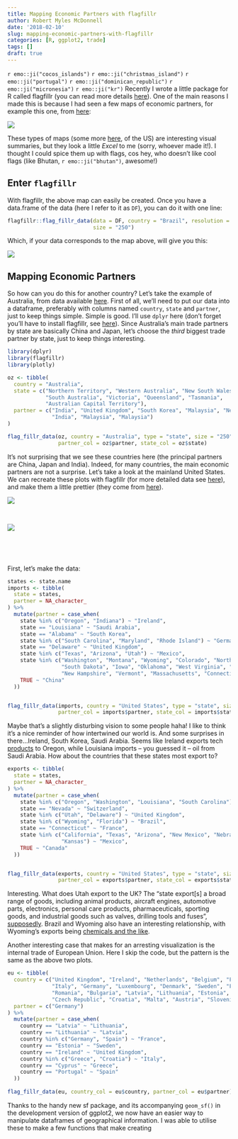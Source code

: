 ```yaml
---
title: Mapping Economic Partners with flagfillr
author: Robert Myles McDonnell
date: '2018-02-10'
slug: mapping-economic-partners-with-flagfillr
categories: [R, ggplot2, trade]
tags: []
draft: true
---
```


`r emo::ji("cocos_islands")` `r emo::ji("christmas_island")` `r emo::ji("portugal")` `r emo::ji("dominican_republic")` `r emo::ji("micronesia")` `r emo::ji("kr")`
Recently I wrote a little package for R called flagfillr (you can read more details [here](https://github.com/RobertMyles/flagfillr)). One of the main reasons I made this is because I had seen a few maps of economic partners, for example this one, from [here](http://drunkeynesian.blogspot.com.br/2017/11/o-que-os-estados-brasileiros-exportam.html):  

![](https://i.imgur.com/6aL6KI9.png)

These types of maps (some more [here](http://www.businessinsider.com/us-state-import-export-international-trade-partner-map-2017-11), of the US) are interesting visual summaries, but they look a little *Excel* to me (sorry, whoever made it!). I thought I could spice them up with flags, cos hey, who doesn't like cool flags (like Bhutan, `r emo::ji("bhutan")`, awesome!)

## Enter `flagfillr`

With flagfillr, the above map can easily be created. Once you have a data.frame of the data (here I refer to it as `DF`), you can do it with one line: 
```r
flagfillr::flag_fillr_data(data = DF, country = "Brazil", resolution = "large",
                           size = "250")
```

Which, if your data corresponds to the map above, will give you this: 

![](https://i.imgur.com/qbNUhbY.png)


## Mapping Economic Partners

So how can you do this for another country? Let's take the example of Australia, from data available [here](http://dfat.gov.au/trade/resources/trade-at-a-glance/Pages/goods-by-state.aspx). First of all, we'll need to put our data into a dataframe, preferably with columns named `country`, `state` and `partner`, just to keep things simple. Simple is good. I'll use `dplyr` here (don't forget you'll have to install flagfillr, see [here](https://github.com/RobertMyles/flagfillr)). Since Australia's main trade partners by state are basically China and Japan, let's choose the *third* biggest trade partner by state, just to keep things interesting. 

```r
library(dplyr)
library(flagfillr) 
library(plotly)

oz <- tibble(
  country = "Australia",
  state = c("Northern Territory", "Western Australia", "New South Wales",
            "South Australia", "Victoria", "Queensland", "Tasmania",
            "Australian Capital Territory"),
  partner = c("India", "United Kingdom", "South Korea", "Malaysia", "New Zealand",
              "India", "Malaysia", "Malaysia")
)

flag_fillr_data(oz, country = "Australia", type = "state", size = "250",
                partner_col = oz$partner, state_col = oz$state)
```


It's not surprising that we see these countries here (the principal partners are China, Japan and India). Indeed, for many countries, the main economic partners are not a surprise. Let's take a look at the mainland United States. We can recreate these plots with flagfillr (for more detailed data see [here](https://www.census.gov/foreign-trade/statistics/state/data/index.html)), and make them a little prettier (they come from [here](http://www.businessinsider.com/us-state-import-export-international-trade-partner-map-2017-11)). 

![](https://i.imgur.com/6D6PJD4.png)

<br>

![](https://i.imgur.com/J16wz88.png)

<br>

<br>

First, let's make the data:  

```r
states <- state.name
imports <- tibble(
  state = states,
  partner = NA_character_
) %>% 
  mutate(partner = case_when(
    state %in% c("Oregon", "Indiana") ~ "Ireland",
    state == "Louisiana" ~ "Saudi Arabia",
    state == "Alabama" ~ "South Korea",
    state %in% c("South Carolina", "Maryland", "Rhode Island") ~ "Germany",
    state == "Delaware" ~ "United Kingdom",
    state %in% c("Texas", "Arizona", "Utah") ~ "Mexico",
    state %in% c("Washington", "Montana", "Wyoming", "Colorado", "North Dakota", 
                 "South Dakota", "Iowa", "Oklahoma", "West Virginia", "Maine",
                 "New Hampshire", "Vermont", "Massachusetts", "Connecticut") ~"Canada",
    TRUE ~ "China"
  ))


flag_fillr_data(imports, country = "United States", type = "state", size = "250",
                partner_col = imports$partner, state_col = imports$state)

```


Maybe that's a slightly disturbing vision to some people haha! I like to think it's a nice reminder of how intertwined our world is. And some surprises in there...Ireland, South Korea, Saudi Arabia. Seems like Ireland exports tech [products](https://www.census.gov/foreign-trade/statistics/state/data/wy.html) to Oregon, while Louisiana imports -- you guessed it -- oil from Saudi Arabia. How about the countries that these states most export to?

```r
exports <- tibble(
  state = states,
  partner = NA_character_
) %>% 
  mutate(partner = case_when(
    state %in% c("Oregon", "Washington", "Louisiana", "South Carolina") ~ "China",
    state == "Nevada" ~ "Switzerland",
    state %in% c("Utah", "Delaware") ~ "United Kingdom",
    state %in% c("Wyoming", "Florida") ~ "Brazil",
    state == "Connecticut" ~ "France",
    state %in% c("California", "Texas", "Arizona", "New Mexico", "Nebraska", 
                 "Kansas") ~ "Mexico",
    TRUE ~ "Canada"
  ))


flag_fillr_data(exports, country = "United States", type = "state", size = "250",
                partner_col = exports$partner, state_col = exports$state)

```



Interesting. What does Utah export to the UK? The "state export[s] a broad range of goods, including animal products, aircraft engines, automotive parts, electronics, personal care products, pharmaceuticals, sporting goods, and industrial goods such as valves, drilling tools and fuses", [supposedly](https://www.deseretnews.com/article/865601174/British-diplomat-lauds-UK-trade-relations-with-Utah.html). Brazil and Wyoming also have an interesting relationship, with Wyoming's exports being [chemicals and the like](https://www.census.gov/foreign-trade/statistics/state/data/wy.html). 


Another interesting case that makes for an arresting visualization is the internal trade of European Union. Here I skip the code, but the pattern is the same as the above two plots.  

```r
eu <- tibble(
  country = c("United Kingdom", "Ireland", "Netherlands", "Belgium", "France", "Spain", "Portugal",
              "Italy", "Germany", "Luxembourg", "Denmark", "Sweden", "Finland", "Poland", "Greece",
              "Romania", "Bulgaria", "Latvia", "Lithuania", "Estonia", "Hungary", "Cyprus",
              "Czech Republic", "Croatia", "Malta", "Austria", "Slovenia", "Slovakia"),
  partner = c("Germany")
) %>% 
  mutate(partner = case_when(
    country == "Latvia" ~ "Lithuania",
    country == "Lithuania" ~ "Latvia",
    country %in% c("Germany", "Spain") ~ "France",
    country == "Estonia" ~ "Sweden",
    country == "Ireland" ~ "United Kingdom",
    country %in% c("Greece", "Croatia") ~ "Italy",
    country == "Cyprus" ~ "Greece",
    country == "Portugal" ~ "Spain"
  ))
  
flag_fillr_data(eu, country_col = eu$country, partner_col = eu$partner)

```




Thanks to the handy new sf package, and its accompanying `geom_sf()` in the development version of ggplot2, we now have an easier way to manipulate dataframes of geographical information. I was able to utilise these to make a few functions that make creating 


